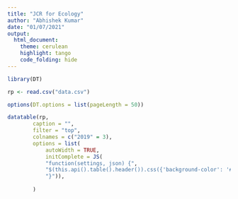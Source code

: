 ```yaml
---
title: "JCR for Ecology"
author: "Abhishek Kumar"
date: "01/07/2021"
output: 
  html_document:
    theme: cerulean
    highlight: tango
    code_folding: hide
---
```


```r
library(DT)

rp <- read.csv("data.csv")

options(DT.options = list(pageLength = 50))

datatable(rp,
	    caption = "",
	    filter = "top",
	    colnames = c("2019" = 3), 
	    options = list(
	    	autoWidth = TRUE,
	    	initComplete = JS(
	    	"function(settings, json) {",
	    	"$(this.api().table().header()).css({'background-color': '#317eac', 'color': '#fff'});",
	    	"}")),
	    
	    )
```
